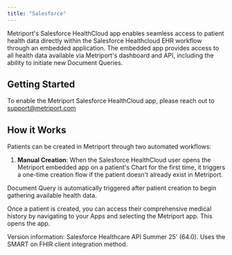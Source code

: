 ```yaml
---
title: "Salesforce"
---
```


Metriport's Salesforce HealthCloud app enables seamless access to patient health data directly within the Salesforce Healthcloud EHR workflow through an embedded application. The embedded app provides access to all health data available via Metriport's dashboard and API, including the ability to initiate new Document Queries.

## Getting Started

To enable the Metriport Salesforce HealthCloud app, please reach out to support@metriport.com

## How it Works

Patients can be created in Metriport through two automated workflows:

1. **Manual Creation**: When the Salesforce HealthCloud user opens the Metriport embedded app on a patient's Chart for the first time, it triggers a one-time creation flow if the patient doesn't already exist in Metriport.

Document Query is automatically triggered after patient creation to begin gathering available health data.

Once a patient is created, you can access their comprehensive medical history by navigating to your Apps and selecting the Metriport app. This opens the app.

Version information: Salesforce Healthcare API Summer 25' (64.0). Uses the SMART on FHIR client integration method.
